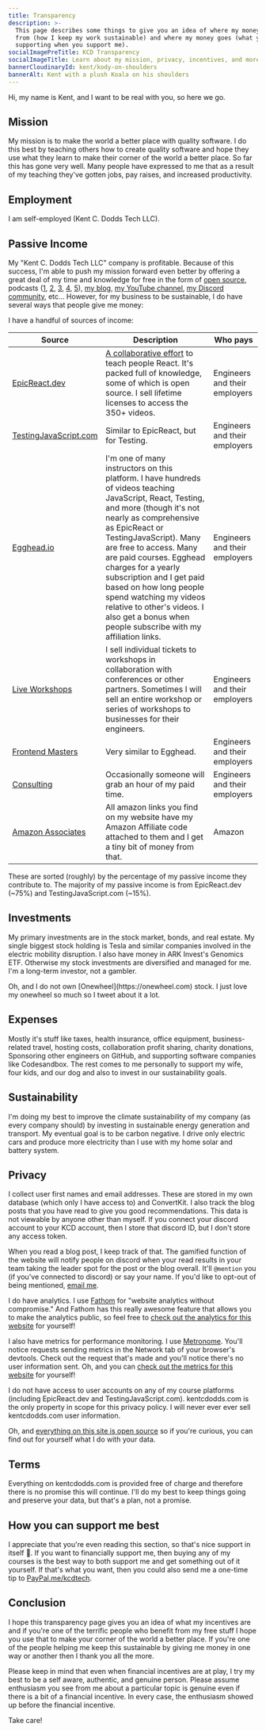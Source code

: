 ```yaml
---
title: Transparency
description: >-
  This page describes some things to give you an idea of where my money comes
  from (how I keep my work sustainable) and where my money goes (what you're
  supporting when you support me).
socialImagePreTitle: KCD Transparency
socialImageTitle: Learn about my mission, privacy, incentives, and more.
bannerCloudinaryId: kent/kody-on-shoulders
bannerAlt: Kent with a plush Koala on his shoulders
---
```


Hi, my name is Kent, and I want to be real with you, so here we go.

## Mission

My mission is to make the world a better place with quality software. I do this
best by teaching others how to create quality software and hope they use what
they learn to make their corner of the world a better place. So far this has
gone very well. Many people have expressed to me that as a result of my teaching
they've gotten jobs, pay raises, and increased productivity.

## Employment

I am self-employed (Kent C. Dodds Tech LLC).

## Passive Income

My "Kent C. Dodds Tech LLC" company is profitable. Because of this success, I'm
able to push my mission forward even better by offering a great deal of my time
and knowledge for free in the form of
[open source](https://github.com/kentcdodds), podcasts ([1](/chats),
[2](/calls), [3](https://kcd.im/3-mins), [4](https://epicreact.dev/podcast),
[5](/appearances)), [my blog](/blog),
[my YouTube channel](https://kcd.im/youtube), [my Discord community](/discord),
etc... However, for my business to be sustainable, I do have several ways that
people give me money:

I have a handful of sources of income:

<div style={{overflowX: 'scroll'}}>

| Source                                                     | Description                                                                                                                                                                                                                                                                                                                                                                                                                                                   | Who pays                      |
| ---------------------------------------------------------- | ------------------------------------------------------------------------------------------------------------------------------------------------------------------------------------------------------------------------------------------------------------------------------------------------------------------------------------------------------------------------------------------------------------------------------------------------------------- | ----------------------------- |
| [EpicReact.dev](https://epicreact.dev)                     | [A collaborative effort](https://epicreact.dev/credits) to teach people React. It's packed full of knowledge, some of which is open source. I sell lifetime licenses to access the 350+ videos.                                                                                                                                                                                                                                                               | Engineers and their employers |
| [TestingJavaScript.com](https://testingjavascript.com)     | Similar to EpicReact, but for Testing.                                                                                                                                                                                                                                                                                                                                                                                                                        | Engineers and their employers |
| [Egghead.io](https://kcd.im/egghead)                       | I'm one of many instructors on this platform. I have hundreds of videos teaching JavaScript, React, Testing, and more (though it's not nearly as comprehensive as EpicReact or TestingJavaScript). Many are free to access. Many are paid courses. Egghead charges for a yearly subscription and I get paid based on how long people spend watching my videos relative to other's videos. I also get a bonus when people subscribe with my affiliation links. | Engineers and their employers |
| [Live Workshops](/workshops)                               | I sell individual tickets to workshops in collaboration with conferences or other partners. Sometimes I will sell an entire workshop or series of workshops to businesses for their engineers.                                                                                                                                                                                                                                                                | Engineers and their employers |
| [Frontend Masters](https://kcd.im/fem)                     | Very similar to Egghead.                                                                                                                                                                                                                                                                                                                                                                                                                                      | Engineers and their employers |
| [Consulting](http://kcd.im/consult)                        | Occasionally someone will grab an hour of my paid time.                                                                                                                                                                                                                                                                                                                                                                                                       | Engineers and their employers |
| [Amazon Associates](https://affiliate-program.amazon.com/) | All amazon links you find on my website have my Amazon Affiliate code attached to them and I get a tiny bit of money from that.                                                                                                                                                                                                                                                                                                                               | Amazon                        |

</div>

These are sorted (roughly) by the percentage of my passive income they
contribute to. The majority of my passive income is from EpicReact.dev (~75%)
and TestingJavaScript.com (~15%).

## Investments

My primary investments are in the stock market, bonds, and real estate. My
single biggest stock holding is Tesla and similar companies involved in the
electric mobility disruption. I also have money in ARK Invest's Genomics ETF.
Otherwise my stock investments are diversified and managed for me. I'm a
long-term investor, not a gambler.

<callout-info class="aside">
  Oh, and I do not own [Onewheel](https://onewheel.com) stock. I just love my
  onewheel so much so I tweet about it a lot.
</callout-info>

## Expenses

Mostly it's stuff like taxes, health insurance, office equipment,
business-related travel, hosting costs, collaboration profit sharing, charity
donations, Sponsoring other engineers on GitHub, and supporting software
companies like Codesandbox. The rest comes to me personally to support my wife,
four kids, and our dog and also to invest in our sustainability goals.

## Sustainability

I'm doing my best to improve the climate sustainability of my company (as every
company should) by investing in sustainable energy generation and transport. My
eventual goal is to be carbon negative. I drive only electric cars and produce
more electricity than I use with my home solar and battery system.

## Privacy

I collect user first names and email addresses. These are stored in my own
database (which only I have access to) and ConvertKit. I also track the blog
posts that you have read to give you good recommendations. This data is not
viewable by anyone other than myself. If you connect your discord account to
your KCD account, then I store that discord ID, but I don't store any access
token.

When you read a blog post, I keep track of that. The gamified function of the
website will notify people on discord when your read results in your team taking
the leader spot for the post or the blog overall. It'll `@mention` you (if
you've connected to discord) or say your name. If you'd like to opt-out of being
mentioned, [email me](/contact).

I do have analytics. I use [Fathom](https://kcd.im/fathom) for "website
analytics without compromise." And Fathom has this really awesome feature that
allows you to make the analytics public, so feel free to
[check out the analytics for this website](https://kcd.im/kcd-fathom) for
yourself!

I also have metrics for performance monitoring. I use
[Metronome](https://metronome.sh/). You'll notice requests sending metrics in
the Network tab of your browser's devtools. Check out the request that's made
and you'll notice there's no user information sent. Oh, and you can
[check out the metrics for this website](https://kcd.im/kcd-metronome) for
yourself!

I do not have access to user accounts on any of my course platforms (including
EpicReact.dev and TestingJavaScript.com). kentcdodds.com is the only property in
scope for this privacy policy. I will never ever ever sell kentcdodds.com user
information.

Oh, and
[everything on this site is open source](https://github.com/kentcdodds/kentcdodds.com)
so if you're curious, you can find out for yourself what I do with your data.

## Terms

Everything on kentcdodds.com is provided free of charge and therefore there is
no promise this will continue. I'll do my best to keep things going and preserve
your data, but that's a plan, not a promise.

## How you can support me best

I appreciate that you're even reading this section, so that's nice support in
itself 💖. If you want to financially support me, then buying any of my courses
is the best way to both support me and get something out of it yourself. If
that's what you want, then you could also send me a one-time tip to
[PayPal.me/kcdtech](https://paypal.me/kcdtech).

## Conclusion

I hope this transparency page gives you an idea of what my incentives are and if
you're one of the terrific people who benefit from my free stuff I hope you use
that to make your corner of the world a better place. If you're one of the
people helping me keep this sustainable by giving me money in one way or another
then I thank you all the more.

Please keep in mind that even when financial incentives are at play, I try my
best to be a self aware, authentic, and genuine person. Please assume enthusiasm
you see from me about a particular topic is genuine even if there is a bit of a
financial incentive. In every case, the enthusiasm showed up before the
financial incentive.

Take care!
